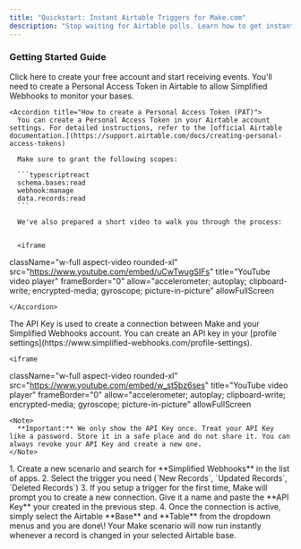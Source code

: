 ```yaml
---
title: "Quickstart: Instant Airtable Triggers for Make.com"
description: "Stop waiting for Airtable polls. Learn how to get instant notifications for record changes in your Make.com scenarios in just a few minutes."
---
```


### Getting Started Guide

<Steps>
  <Step title="Create a free Account">
    <Card title="Sign up for Simplified Webhooks" icon="user-plus" horizontal href="https://simplified-webhooks.com/auth/sign-up">
      Click here to create your free account and start receiving events.
    </Card>
  </Step>
  <Step title="Connect your Airtable account">
    You'll need to create a Personal Access Token in Airtable to allow Simplified Webhooks to monitor your bases.

    <Accordion title="How to create a Personal Access Token (PAT)">
      You can create a Personal Access Token in your Airtable account settings. For detailed instructions, refer to the [official Airtable documentation.](https://support.airtable.com/docs/creating-personal-access-tokens)

      Make sure to grant the following scopes:

      ```typescriptreact
      schema.bases:read
      webhook:manage
      data.records:read
      ```

      We've also prepared a short video to walk you through the process:

      
      <iframe
  className="w-full aspect-video rounded-xl"
  src="https://www.youtube.com/embed/uCwTwugSIFs"
  title="YouTube video player"
  frameBorder="0"
  allow="accelerometer; autoplay; clipboard-write; encrypted-media; gyroscope; picture-in-picture"
  allowFullScreen
></iframe>
      
    </Accordion>
  </Step>
  <Step title="Create a Simplified Webhooks API Key">
    The API Key is used to create a connection between Make and your Simplified Webhooks account. You can create an API key in your [profile settings](https://www.simplified-webhooks.com/profile-settings).

    <iframe
  className="w-full aspect-video rounded-xl"
  src="https://www.youtube.com/embed/w_st5bz6ses"
  title="YouTube video player"
  frameBorder="0"
  allow="accelerometer; autoplay; clipboard-write; encrypted-media; gyroscope; picture-in-picture"
  allowFullScreen
></iframe>

    <Note>
      **Important:** We only show the API Key once. Treat your API Key like a password. Store it in a safe place and do not share it. You can always revoke your API Key and create a new one.
    </Note>
  </Step>
  <Step title="Setup your trigger in Make">
    1. Create a new scenario and search for **Simplified Webhooks** in the list of apps.
    2. Select the trigger you need (`New Records`, `Updated Records`, `Deleted Records`)
    3. If you setup a trigger for the first time, Make will prompt you to create a new connection. Give it a name and paste the **API Key** your created in the previous step.
    4. Once the connection is active, simply select the Airtable **Base** and **Table** from the dropdown menus and you are done\!
  </Step>
  <Step title="You're done!" icon="party-horn">
    Your Make scenario will now run instantly whenever a record is changed in your selected Airtable base.
  </Step>
</Steps>